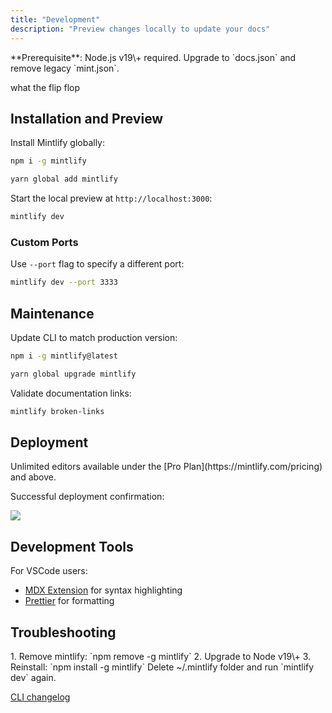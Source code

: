 ```yaml
---
title: "Development"
description: "Preview changes locally to update your docs"
---
```


<Info>
  **Prerequisite**: Node.js v19\+ required. Upgrade to `docs.json` and remove
  legacy `mint.json`.
</Info>

what the flip flop

## Installation and Preview

Install Mintlify globally:

<CodeGroup>

```bash npm
npm i -g mintlify
```


```bash yarn
yarn global add mintlify
```

</CodeGroup>

Start the local preview at `http://localhost:3000`:

```bash
mintlify dev
```

### Custom Ports

Use `--port` flag to specify a different port:

```bash
mintlify dev --port 3333
```

## Maintenance

Update CLI to match production version:

<CodeGroup>

```bash npm
npm i -g mintlify@latest
```


```bash yarn
yarn global upgrade mintlify
```

</CodeGroup>

Validate documentation links:

```bash
mintlify broken-links
```

## Deployment

<Tip>
  Unlimited editors available under the [Pro Plan](https://mintlify.com/pricing)
  and above.
</Tip>

Successful deployment confirmation:

<Frame>
  <img
    src="/images/checks-passed.png"
    style={{ borderRadius:"0.5rem" }}
  />
</Frame>

## Development Tools

For VSCode users:

- [MDX Extension](https://marketplace.visualstudio.com/items?itemName=unifiedjs.vscode-mdx) for syntax highlighting
- [Prettier](https://marketplace.visualstudio.com/items?itemName=esbenp.prettier-vscode) for formatting

## Troubleshooting

<AccordionGroup>
  <Accordion title='Error: Could not load the "sharp" module using the darwin-arm64 runtime'>
    1. Remove mintlify: `npm remove -g mintlify`
    2. Upgrade to Node v19\+
    3. Reinstall: `npm install -g mintlify`
  </Accordion>
  <Accordion title="Issue: Encountering an unknown error">
    Delete ~/.mintlify folder and run `mintlify dev` again.
  </Accordion>
</AccordionGroup>

[CLI changelog](https://www.npmjs.com/package/mintlify?activeTab=versions)